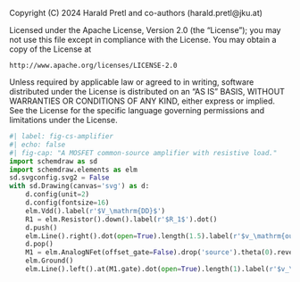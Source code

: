 ::: {.content-hidden}
Copyright (C) 2024 Harald Pretl and co-authors (harald.pretl@jku.at)

Licensed under the Apache License, Version 2.0 (the "License");
you may not use this file except in compliance with the License.
You may obtain a copy of the License at

    http://www.apache.org/licenses/LICENSE-2.0

Unless required by applicable law or agreed to in writing, software
distributed under the License is distributed on an "AS IS" BASIS,
WITHOUT WARRANTIES OR CONDITIONS OF ANY KIND, either express or implied.
See the License for the specific language governing permissions and
limitations under the License.
:::

```python
#| label: fig-cs-amplifier
#| echo: false
#| fig-cap: "A MOSFET common-source amplifier with resistive load."
import schemdraw as sd
import schemdraw.elements as elm
sd.svgconfig.svg2 = False
with sd.Drawing(canvas='svg') as d:
    d.config(unit=2)
    d.config(fontsize=16)
    elm.Vdd().label(r'$V_\mathrm{DD}$')
    R1 = elm.Resistor().down().label(r'$R_1$').dot()
    d.push()
    elm.Line().right().dot(open=True).length(1.5).label(r'$v_\mathrm{out}$', 'right')
    d.pop()
    M1 = elm.AnalogNFet(offset_gate=False).drop('source').theta(0).reverse().label('$M_1$', loc='right')
    elm.Ground()
    elm.Line().left().at(M1.gate).dot(open=True).length(1).label(r'$v_\mathrm{in}$', 'left')
```
